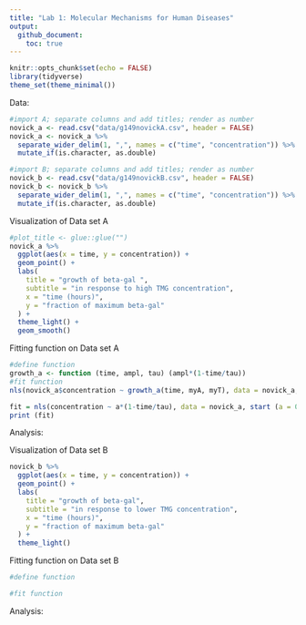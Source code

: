 ```yaml
---
title: "Lab 1: Molecular Mechanisms for Human Diseases"
output:
  github_document:
    toc: true
---
```


```r
knitr::opts_chunk$set(echo = FALSE)
library(tidyverse)
theme_set(theme_minimal())
```

Data: 
```r
#import A; separate columns and add titles; render as number
novick_a <- read.csv("data/g149novickA.csv", header = FALSE) 
novick_a <- novick_a %>%   
  separate_wider_delim(1, ",", names = c("time", "concentration")) %>%
  mutate_if(is.character, as.double)

#import B; separate columns and add titles; render as number
novick_b <- read.csv("data/g149novickB.csv", header = FALSE) 
novick_b <- novick_b %>%   
  separate_wider_delim(1, ",", names = c("time", "concentration")) %>%
  mutate_if(is.character, as.double)

```

Visualization of Data set A
```r
#plot_title <- glue::glue("")
novick_a %>%
  ggplot(aes(x = time, y = concentration)) + 
  geom_point() + 
  labs(
    title = "growth of beta-gal ",
    subtitle = "in response to high TMG concentration",
    x = "time (hours)", 
    y = "fraction of maximum beta-gal"
  ) + 
  theme_light() +
  geom_smooth()


```
Fitting function on Data set A
```r
#define function
growth_a <- function (time, ampl, tau) (ampl*(1-time/tau))
#fit function
nls(novick_a$concentration ~ growth_a(time, myA, myT), data = novick_a, start = list(myA = 1.26, myT = 2.62))

fit = nls(concentration ~ a*(1-time/tau), data = novick_a, start (a = 0, tau = 0))
print (fit)


```

Analysis: 


Visualization of Data set B
```r
novick_b %>%
  ggplot(aes(x = time, y = concentration)) + 
  geom_point() + 
  labs(
    title = "growth of beta-gal", 
    subtitle = "in response to lower TMG concentration", 
    x = "time (hours)", 
    y = "fraction of maximum beta-gal"
  ) + 
  theme_light()
```
Fitting function on Data set B
```r
#define function

#fit function
```

Analysis: 




